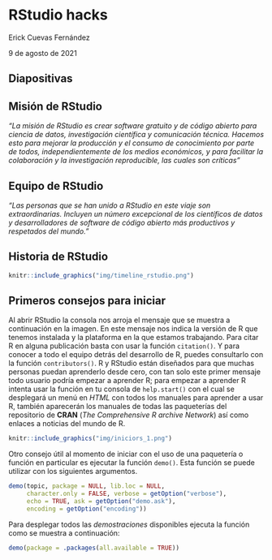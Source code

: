# RStudio hacks

Erick Cuevas Fernández

9 de agosto de 2021

## Diapositivas


## Misión de RStudio

*"La misión de RStudio es crear software gratuito y de código abierto para ciencia de datos, investigación científica y comunicación técnica. Hacemos esto para mejorar la producción y el consumo de conocimiento por parte de todos, independientemente de los medios económicos, y para facilitar la colaboración y la investigación reproducible, las cuales son críticas"*

## Equipo de RStudio

*"Las personas que se han unido a RStudio en este viaje son extraordinarias. Incluyen un número excepcional de los científicos de datos y desarrolladores de software de código abierto más productivos y respetados del mundo."*

## Historia de RStudio 

```r
knitr::include_graphics("img/timeline_rstudio.png")
```


## Primeros consejos para iniciar

Al abrir RStudio la consola nos arroja el mensaje que se muestra a continuación en la imagen. En este mensaje nos indica la versión de R que tenemos instalada y la plataforma en la que estamos trabajando. Para citar R en alguna publicación basta con usar la función `citation()`. Y para conocer a todo el equipo detrás del desarrollo de R, puedes consultarlo con la función `contributors()`. 
R y RStudio están diseñados para que muchas personas puedan aprenderlo desde cero, con tan solo este primer mensaje todo usuario podría empezar a aprender R; para empezar a aprender R intenta usar la función en tu consola de `help.start()` con el cual se desplegará un menú en *HTML* con todos los manuales para aprender a usar R, también aparecerán los manuales de todas las paqueterías del repositorio de **CRAN** (*The Comprehensive R archive Network*) así como enlaces a noticias del mundo de R.  

```r
knitr::include_graphics("img/iniciors_1.png")
```

Otro consejo útil al momento de iniciar con el uso de una paquetería o función en particular es ejecutar la función `demo()`. Esta función se puede utilizar con los siguientes argumentos. 

```r
demo(topic, package = NULL, lib.loc = NULL,
     character.only = FALSE, verbose = getOption("verbose"),
     echo = TRUE, ask = getOption("demo.ask"),
     encoding = getOption("encoding"))
```

Para desplegar todos las *demostraciones* disponibles ejecuta la función como se muestra a continuación: 

```r
demo(package = .packages(all.available = TRUE))
```

